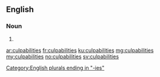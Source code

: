 ==English==

===Noun===
{{head|en|plural}}

# {{plural of|culpability|lang=en|nocat=1}}

[[Category:English plurals ending in "-ies"]]

[[ar:culpabilities]]
[[fr:culpabilities]]
[[ku:culpabilities]]
[[mg:culpabilities]]
[[my:culpabilities]]
[[no:culpabilities]]
[[sv:culpabilities]]